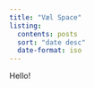 ```yaml
---
title: "Væl Space"
listing:
  contents: posts
  sort: "date desc"
  date-format: iso
---
```


Hello!
